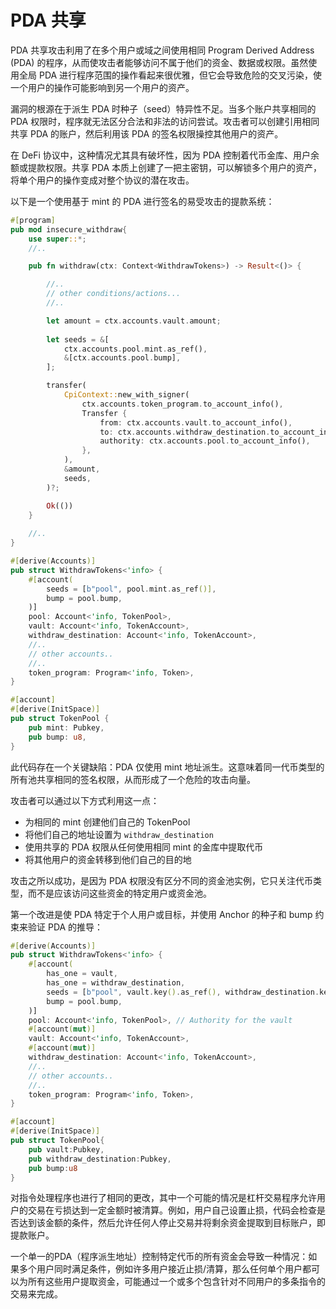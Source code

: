 
# PDA 共享

PDA 共享攻击利用了在多个用户或域之间使用相同 Program Derived Address (PDA) 的程序，从而使攻击者能够访问不属于他们的资金、数据或权限。虽然使用全局 PDA 进行程序范围的操作看起来很优雅，但它会导致危险的交叉污染，使一个用户的操作可能影响到另一个用户的资产。

漏洞的根源在于派生 PDA 时种子（seed）特异性不足。当多个账户共享相同的 PDA 权限时，程序就无法区分合法和非法的访问尝试。攻击者可以创建引用相同共享 PDA 的账户，然后利用该 PDA 的签名权限操控其他用户的资产。

在 DeFi 协议中，这种情况尤其具有破坏性，因为 PDA 控制着代币金库、用户余额或提款权限。共享 PDA 本质上创建了一把主密钥，可以解锁多个用户的资产，将单个用户的操作变成对整个协议的潜在攻击。

<ArticleSection name="Anchor" id="anchor" level="h2" />

以下是一个使用基于 mint 的 PDA 进行签名的易受攻击的提款系统：

```rust
#[program]
pub mod insecure_withdraw{
    use super::*;
    //..

    pub fn withdraw(ctx: Context<WithdrawTokens>) -> Result<()> {

        //..
        // other conditions/actions...
        //..

        let amount = ctx.accounts.vault.amount;
        
        let seeds = &[
            ctx.accounts.pool.mint.as_ref(),
            &[ctx.accounts.pool.bump],
        ];

        transfer(
            CpiContext::new_with_signer(
                ctx.accounts.token_program.to_account_info(),
                Transfer {
                    from: ctx.accounts.vault.to_account_info(),
                    to: ctx.accounts.withdraw_destination.to_account_info(),
                    authority: ctx.accounts.pool.to_account_info(),
                },
            ),
            &amount,
            seeds,
        )?;

        Ok(())
    }
        
    //..
}

#[derive(Accounts)]
pub struct WithdrawTokens<'info> {
    #[account(
        seeds = [b"pool", pool.mint.as_ref()],
        bump = pool.bump,                                        
    )]
    pool: Account<'info, TokenPool>,
    vault: Account<'info, TokenAccount>,
    withdraw_destination: Account<'info, TokenAccount>,
    //..
    // other accounts..
    //..
    token_program: Program<'info, Token>,
}

#[account]
#[derive(InitSpace)]
pub struct TokenPool {
    pub mint: Pubkey,
    pub bump: u8,
}
```

此代码存在一个关键缺陷：PDA 仅使用 mint 地址派生。这意味着同一代币类型的所有池共享相同的签名权限，从而形成了一个危险的攻击向量。

攻击者可以通过以下方式利用这一点：
- 为相同的 mint 创建他们自己的 TokenPool
- 将他们自己的地址设置为 `withdraw_destination`
- 使用共享的 PDA 权限从任何使用相同 mint 的金库中提取代币
- 将其他用户的资金转移到他们自己的目的地

攻击之所以成功，是因为 PDA 权限没有区分不同的资金池实例，它只关注代币类型，而不是应该访问这些资金的特定用户或资金池。

第一个改进是使 PDA 特定于个人用户或目标，并使用 Anchor 的种子和 bump 约束来验证 PDA 的推导：

```rust
#[derive(Accounts)]
pub struct WithdrawTokens<'info> {
    #[account(
        has_one = vault,
        has_one = withdraw_destination,
        seeds = [b"pool", vault.key().as_ref(), withdraw_destination.key().as_ref()],
        bump = pool.bump,                                        
    )]
    pool: Account<'info, TokenPool>, // Authority for the vault
    #[account(mut)]
    vault: Account<'info, TokenAccount>,
    #[account(mut)]
    withdraw_destination: Account<'info, TokenAccount>,
    //..
    // other accounts..
    //..
    token_program: Program<'info, Token>,
}

#[account]
#[derive(InitSpace)]
pub struct TokenPool{
    pub vault:Pubkey,
    pub withdraw_destination:Pubkey,
    pub bump:u8
}
```

对指令处理程序也进行了相同的更改，其中一个可能的情况是杠杆交易程序允许用户的交易在亏损达到一定金额时被清算。例如，用户自己设置止损，代码会检查是否达到该金额的条件，然后允许任何人停止交易并将剩余资金提取到目标账户，即提款账户。

一个单一的PDA（程序派生地址）控制特定代币的所有资金会导致一种情况：如果多个用户同时满足条件，例如许多用户接近止损/清算，那么任何单个用户都可以为所有这些用户提取资金，可能通过一个或多个包含针对不同用户的多条指令的交易来完成。
